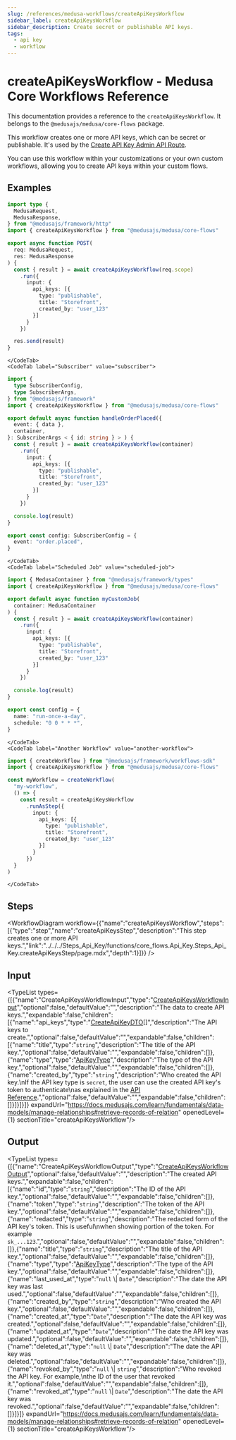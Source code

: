 ```yaml
---
slug: /references/medusa-workflows/createApiKeysWorkflow
sidebar_label: createApiKeysWorkflow
sidebar_description: Create secret or publishable API keys.
tags:
  - api key
  - workflow
---
```



# createApiKeysWorkflow - Medusa Core Workflows Reference

This documentation provides a reference to the `createApiKeysWorkflow`. It belongs to the `@medusajs/medusa/core-flows` package.

This workflow creates one or more API keys, which can be secret or publishable. It's used by the 
[Create API Key Admin API Route](https://docs.medusajs.com/api/admin#api-keys\_postapikeys).

You can use this workflow within your customizations or your own custom workflows, allowing you to
create API keys within your custom flows.

<SourceCodeLink link="https://github.com/medusajs/medusa/blob/402a5c3cd48a84bacc35c599da7bcd8ba4d2af27/packages/core/core-flows/src/api-key/workflows/create-api-keys.ts#L50" />

## Examples

<CodeTabs group="workflow-exection">
    <CodeTab label="API Route" value="api-route">
    
```ts title="src/api/workflow/route.ts"
import type {
  MedusaRequest,
  MedusaResponse,
} from "@medusajs/framework/http"
import { createApiKeysWorkflow } from "@medusajs/medusa/core-flows"

export async function POST(
  req: MedusaRequest,
  res: MedusaResponse
) {
  const { result } = await createApiKeysWorkflow(req.scope)
    .run({
      input: {
        api_keys: [{
          type: "publishable",
          title: "Storefront",
          created_by: "user_123"
        }]
      }
    })

  res.send(result)
}
```

    </CodeTab>
    <CodeTab label="Subscriber" value="subscriber">
    
```ts title="src/subscribers/order-placed.ts"
import {
  type SubscriberConfig,
  type SubscriberArgs,
} from "@medusajs/framework"
import { createApiKeysWorkflow } from "@medusajs/medusa/core-flows"

export default async function handleOrderPlaced({
  event: { data },
  container,
}: SubscriberArgs < { id: string } > ) {
  const { result } = await createApiKeysWorkflow(container)
    .run({
      input: {
        api_keys: [{
          type: "publishable",
          title: "Storefront",
          created_by: "user_123"
        }]
      }
    })

  console.log(result)
}

export const config: SubscriberConfig = {
  event: "order.placed",
}
```

    </CodeTab>
    <CodeTab label="Scheduled Job" value="scheduled-job">
    
```ts title="src/jobs/message-daily.ts"
import { MedusaContainer } from "@medusajs/framework/types"
import { createApiKeysWorkflow } from "@medusajs/medusa/core-flows"

export default async function myCustomJob(
  container: MedusaContainer
) {
  const { result } = await createApiKeysWorkflow(container)
    .run({
      input: {
        api_keys: [{
          type: "publishable",
          title: "Storefront",
          created_by: "user_123"
        }]
      }
    })

  console.log(result)
}

export const config = {
  name: "run-once-a-day",
  schedule: "0 0 * * *",
}
```

    </CodeTab>
    <CodeTab label="Another Workflow" value="another-workflow">
    
```ts title="src/workflows/my-workflow.ts"
import { createWorkflow } from "@medusajs/framework/workflows-sdk"
import { createApiKeysWorkflow } from "@medusajs/medusa/core-flows"

const myWorkflow = createWorkflow(
  "my-workflow",
  () => {
    const result = createApiKeysWorkflow
      .runAsStep({
        input: {
          api_keys: [{
            type: "publishable",
            title: "Storefront",
            created_by: "user_123"
          }]
        }
      })
  }
)
```

    </CodeTab>
  </CodeTabs>

## Steps

<WorkflowDiagram workflow={{"name":"createApiKeysWorkflow","steps":[{"type":"step","name":"createApiKeysStep","description":"This step creates one or more API keys.","link":"../../../Steps_Api_Key/functions/core_flows.Api_Key.Steps_Api_Key.createApiKeysStep/page.mdx","depth":1}]}} />

## Input

<TypeList types={[{"name":"CreateApiKeysWorkflowInput","type":"[CreateApiKeysWorkflowInput](../../../../types/core_flows.CreateApiKeysWorkflowInput/page.mdx)","optional":false,"defaultValue":"","description":"The data to create API keys.","expandable":false,"children":[{"name":"api_keys","type":"[CreateApiKeyDTO](../../../../../api_key/interfaces/api_key.CreateApiKeyDTO/page.mdx)[]","description":"The API keys to create.","optional":false,"defaultValue":"","expandable":false,"children":[{"name":"title","type":"`string`","description":"The title of the API key.","optional":false,"defaultValue":"","expandable":false,"children":[]},{"name":"type","type":"[ApiKeyType](../../../../../api_key/types/api_key.ApiKeyType/page.mdx)","description":"The type of the API key.","optional":false,"defaultValue":"","expandable":false,"children":[]},{"name":"created_by","type":"`string`","description":"Who created the API key.\nIf the API key type is `secret`, the user can use the created API key's token to authenticate\nas explained in the [API Reference](https://docs.medusajs.com/api/admin#2-api-token).","optional":false,"defaultValue":"","expandable":false,"children":[]}]}]}]} expandUrl="https://docs.medusajs.com/learn/fundamentals/data-models/manage-relationships#retrieve-records-of-relation" openedLevel={1} sectionTitle="createApiKeysWorkflow"/>

## Output

<TypeList types={[{"name":"CreateApiKeysWorkflowOutput","type":"[CreateApiKeysWorkflowOutput](../../../../types/core_flows.CreateApiKeysWorkflowOutput/page.mdx)","optional":false,"defaultValue":"","description":"The created API keys.","expandable":false,"children":[{"name":"id","type":"`string`","description":"The ID of the API key.","optional":false,"defaultValue":"","expandable":false,"children":[]},{"name":"token","type":"`string`","description":"The token of the API key.","optional":false,"defaultValue":"","expandable":false,"children":[]},{"name":"redacted","type":"`string`","description":"The redacted form of the API key's token. This is useful\nwhen showing portion of the token. For example `sk_...123`.","optional":false,"defaultValue":"","expandable":false,"children":[]},{"name":"title","type":"`string`","description":"The title of the API key.","optional":false,"defaultValue":"","expandable":false,"children":[]},{"name":"type","type":"[ApiKeyType](../../../../../api_key/types/api_key.ApiKeyType/page.mdx)","description":"The type of the API key.","optional":false,"defaultValue":"","expandable":false,"children":[]},{"name":"last_used_at","type":"`null` \\| `Date`","description":"The date the API key was last used.","optional":false,"defaultValue":"","expandable":false,"children":[]},{"name":"created_by","type":"`string`","description":"Who created the API key.","optional":false,"defaultValue":"","expandable":false,"children":[]},{"name":"created_at","type":"`Date`","description":"The date the API key was created.","optional":false,"defaultValue":"","expandable":false,"children":[]},{"name":"updated_at","type":"`Date`","description":"The date the API key was updated.","optional":false,"defaultValue":"","expandable":false,"children":[]},{"name":"deleted_at","type":"`null` \\| `Date`","description":"The date the API key was deleted.","optional":false,"defaultValue":"","expandable":false,"children":[]},{"name":"revoked_by","type":"`null` \\| `string`","description":"Who revoked the API key. For example,\nthe ID of the user that revoked it.","optional":false,"defaultValue":"","expandable":false,"children":[]},{"name":"revoked_at","type":"`null` \\| `Date`","description":"The date the API key was revoked.","optional":false,"defaultValue":"","expandable":false,"children":[]}]}]} expandUrl="https://docs.medusajs.com/learn/fundamentals/data-models/manage-relationships#retrieve-records-of-relation" openedLevel={1} sectionTitle="createApiKeysWorkflow"/>
